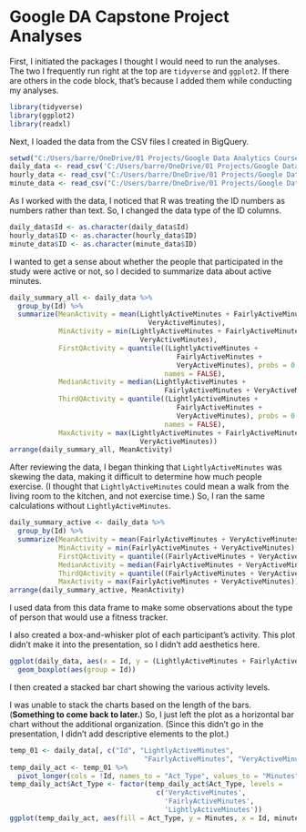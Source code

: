 # Google DA Capstone Project Analyses

First, I initiated the packages I thought I would need to run the analyses. The two I frequently run right at the top are `tidyverse` and `ggplot2`. If there are others in the code block, that's because I added them while conducting my analyses. 

```R
library(tidyverse)
library(ggplot2)
library(readxl)
```

Next, I loaded the data from the CSV files I created in BigQuery.  

```R
setwd("C:/Users/barre/OneDrive/01 Projects/Google Data Analytics Course 2023/Course-08--Capstone-project/Google-DA-capstone-project")
daily_data <- read_csv('C:/Users/barre/OneDrive/01 Projects/Google Data Analytics Course 2023/Course-08--Capstone-project/Google-DA-capstone-project/Combined-Files-(Minute-Hour-Day)/Day-combined.csv')
hourly_data <- read_csv("C:/Users/barre/OneDrive/01 Projects/Google Data Analytics Course 2023/Course-08--Capstone-project/Google-DA-capstone-project/Combined-Files-(Minute-Hour-Day)/Hourly-combined.csv")
minute_data <- read_csv("C:/Users/barre/OneDrive/01 Projects/Google Data Analytics Course 2023/Course-08--Capstone-project/Google-DA-capstone-project/Combined-Files-(Minute-Hour-Day)/Minute-combined.csv")
```

As I worked with the data, I noticed that R was treating the ID numbers as numbers rather than text. So, I changed the data type of the ID columns. 

```R
daily_data$Id <- as.character(daily_data$Id)
hourly_data$ID <- as.character(hourly_data$ID)
minute_data$ID <- as.character(minute_data$ID)
```

I wanted to get a sense about whether the people that participated in the study were active or not, so I decided to summarize data about active minutes.

```R
daily_summary_all <- daily_data %>%
  group_by(Id) %>%
  summarize(MeanActivity = mean(LightlyActiveMinutes + FairlyActiveMinutes +
                                  VeryActiveMinutes),
            MinActivity = min(LightlyActiveMinutes + FairlyActiveMinutes +
                                VeryActiveMinutes),
            FirstQActivity = quantile((LightlyActiveMinutes +
                                         FairlyActiveMinutes +
                                         VeryActiveMinutes), probs = 0.25,
                                      names = FALSE),
            MedianActivity = median(LightlyActiveMinutes +
                                      FairlyActiveMinutes + VeryActiveMinutes),
            ThirdQActivity = quantile((LightlyActiveMinutes +
                                         FairlyActiveMinutes +
                                         VeryActiveMinutes), probs = 0.75, 
                                      names = FALSE),
            MaxActivity = max(LightlyActiveMinutes + FairlyActiveMinutes +
                                VeryActiveMinutes))
arrange(daily_summary_all, MeanActivity)
```

After reviewing the data, I began thinking that `LightlyActiveMinutes` was skewing the data, making it difficult to determine how much people exercise. (I thought that `LightlyActiveMinutes` could mean a walk from the living room to the kitchen, and not exercise time.) So, I ran the same calculations without `LightlyActiveMinutes`.

```R
daily_summary_active <- daily_data %>%
  group_by(Id) %>%
  summarize(MeanActivity = mean(FairlyActiveMinutes + VeryActiveMinutes),
            MinActivity = min(FairlyActiveMinutes + VeryActiveMinutes),
            FirstQActivity = quantile((FairlyActiveMinutes + VeryActiveMinutes),                                         probs = 0.25, names = FALSE),
            MedianActivity = median(FairlyActiveMinutes + VeryActiveMinutes),
            ThirdQActivity = quantile((FairlyActiveMinutes + VeryActiveMinutes),                                         probs = 0.75, names = FALSE),
            MaxActivity = max(FairlyActiveMinutes + VeryActiveMinutes))
arrange(daily_summary_active, MeanActivity)
```

I used data from this data frame to make some observations about the type of person that would use a fitness tracker.

I also created a box-and-whisker plot of each participant's activity. This plot didn't make it into the presentation, so I didn't add aesthetics here.


```R
ggplot(daily_data, aes(x = Id, y = (LightlyActiveMinutes + FairlyActiveMinutes +                                      VeryActiveMinutes))) + 
  geom_boxplot(aes(group = Id))
```

I then created a stacked bar chart showing the various activity levels. 

I was unable to stack the charts based on the length of the bars. (**Something to come back to later.**) So, I just left the plot as a horizontal bar chart without the additional organization. (Since this didn't go in the presentation, I didn't add descriptive elements to the plot.)

```R
temp_01 <- daily_data[, c("Id", "LightlyActiveMinutes", 
                                 "FairlyActiveMinutes", "VeryActiveMinutes")]
temp_daily_act <- temp_01 %>%
  pivot_longer(cols = !Id, names_to = "Act_Type", values_to = "Minutes")
temp_daily_act$Act_Type <- factor(temp_daily_act$Act_Type, levels =
                                    c('VeryActiveMinutes',  
                                      'FairlyActiveMinutes',
                                      'LightlyActiveMinutes'))
ggplot(temp_daily_act, aes(fill = Act_Type, y = Minutes, x = Id, minutes)) + geom_col(position = 'stack', stat = 'identity') + coord_flip()
```
